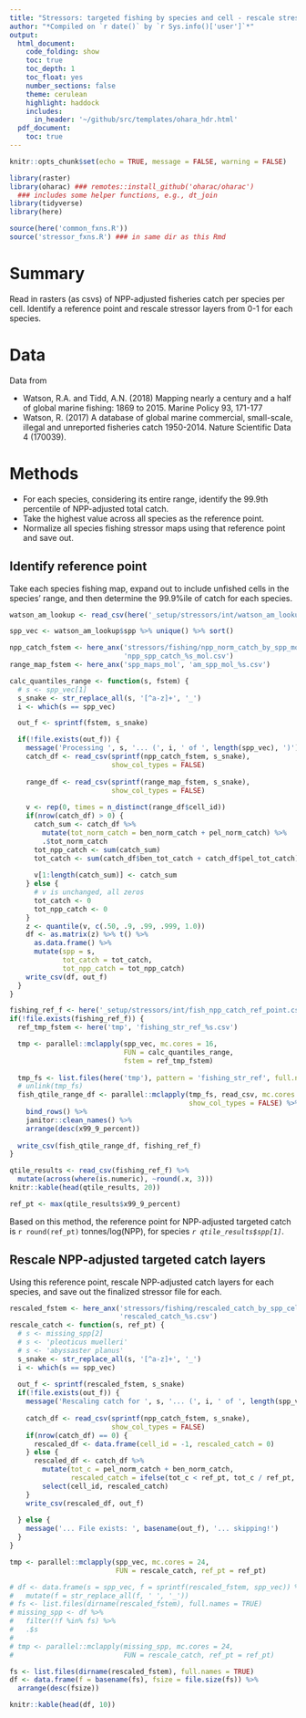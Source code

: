 ```yaml
---
title: "Stressors: targeted fishing by species and cell - rescale stressor"
author: "*Compiled on `r date()` by `r Sys.info()['user']`*"
output: 
  html_document:
    code_folding: show
    toc: true
    toc_depth: 1
    toc_float: yes
    number_sections: false
    theme: cerulean
    highlight: haddock
    includes: 
      in_header: '~/github/src/templates/ohara_hdr.html'
  pdf_document:
    toc: true
---
```


``` r

knitr::opts_chunk$set(echo = TRUE, message = FALSE, warning = FALSE)

library(raster)
library(oharac) ### remotes::install_github('oharac/oharac')
  ### includes some helper functions, e.g., dt_join
library(tidyverse)
library(here)

source(here('common_fxns.R'))
source('stressor_fxns.R') ### in same dir as this Rmd
```

# Summary

Read in rasters (as csvs) of NPP-adjusted fisheries catch per species per cell.  Identify a reference point and rescale stressor layers from 0-1 for each species.

# Data

Data from

* Watson, R.A. and Tidd, A.N. (2018) Mapping nearly a century and a half of global marine fishing: 1869 to 2015. Marine Policy 93, 171-177
* Watson, R. (2017) A database of global marine commercial, small-scale, illegal and unreported fisheries catch 1950-2014. Nature Scientific Data 4 (170039).

# Methods

* For each species, considering its entire range, identify the 99.9th percentile of NPP-adjusted total catch. 
* Take the highest value across all species as the reference point.
* Normalize all species fishing stressor maps using that reference point and save out.

## Identify reference point

Take each species fishing map, expand out to include unfished cells in the species' range, and then determine the 99.9%ile of catch for each species.

```r
watson_am_lookup <- read_csv(here('_setup/stressors/int/watson_am_lookup.csv'))

spp_vec <- watson_am_lookup$spp %>% unique() %>% sort()

npp_catch_fstem <- here_anx('stressors/fishing/npp_norm_catch_by_spp_moll',
                            'npp_spp_catch_%s_mol.csv')
range_map_fstem <- here_anx('spp_maps_mol', 'am_spp_mol_%s.csv')
```

``` r
calc_quantiles_range <- function(s, fstem) {
  # s <- spp_vec[1]
  s_snake <- str_replace_all(s, '[^a-z]+', '_')
  i <- which(s == spp_vec)

  out_f <- sprintf(fstem, s_snake)

  if(!file.exists(out_f)) {
    message('Processing ', s, '... (', i, ' of ', length(spp_vec), ')')
    catch_df <- read_csv(sprintf(npp_catch_fstem, s_snake), 
                         show_col_types = FALSE)
    
    range_df <- read_csv(sprintf(range_map_fstem, s_snake), 
                         show_col_types = FALSE)
    
    v <- rep(0, times = n_distinct(range_df$cell_id))
    if(nrow(catch_df) > 0) {
      catch_sum <- catch_df %>%
        mutate(tot_norm_catch = ben_norm_catch + pel_norm_catch) %>%
        .$tot_norm_catch
      tot_npp_catch <- sum(catch_sum)
      tot_catch <- sum(catch_df$ben_tot_catch + catch_df$pel_tot_catch)
      
      v[1:length(catch_sum)] <- catch_sum
    } else {
      # v is unchanged, all zeros
      tot_catch <- 0
      tot_npp_catch <- 0
    }
    z <- quantile(v, c(.50, .9, .99, .999, 1.0))
    df <- as.matrix(z) %>% t() %>%
      as.data.frame() %>%
      mutate(spp = s,
             tot_catch = tot_catch,
             tot_npp_catch = tot_npp_catch)
    write_csv(df, out_f)
  }
}

fishing_ref_f <- here('_setup/stressors/int/fish_npp_catch_ref_point.csv')
if(!file.exists(fishing_ref_f)) {
  ref_tmp_fstem <- here('tmp', 'fishing_str_ref_%s.csv')

  tmp <- parallel::mclapply(spp_vec, mc.cores = 16,
                            FUN = calc_quantiles_range,
                            fstem = ref_tmp_fstem)
  
  tmp_fs <- list.files(here('tmp'), pattern = 'fishing_str_ref', full.names = TRUE)
  # unlink(tmp_fs)
  fish_qtile_range_df <- parallel::mclapply(tmp_fs, read_csv, mc.cores = 24,
                                            show_col_types = FALSE) %>%
    bind_rows() %>%
    janitor::clean_names() %>%
    arrange(desc(x99_9_percent))
  
  write_csv(fish_qtile_range_df, fishing_ref_f)
}

qtile_results <- read_csv(fishing_ref_f) %>%
  mutate(across(where(is.numeric), ~round(.x, 3)))
knitr::kable(head(qtile_results, 20))

ref_pt <- max(qtile_results$x99_9_percent)
```

Based on this method, the reference point for NPP-adjusted targeted catch is `r round(ref_pt)` tonnes/log(NPP), for species _`r qtile_results$spp[1]`_.

## Rescale NPP-adjusted targeted catch layers

Using this reference point, rescale NPP-adjusted catch layers for each species, and save out the finalized stressor file for each.

```r
rescaled_fstem <- here_anx('stressors/fishing/rescaled_catch_by_spp_cell',
                           'rescaled_catch_%s.csv')
rescale_catch <- function(s, ref_pt) {
  # s <- missing_spp[2]
  # s <- 'pleoticus muelleri'
  # s <- 'abyssaster planus'
  s_snake <- str_replace_all(s, '[^a-z]+', '_')
  i <- which(s == spp_vec)
  
  out_f <- sprintf(rescaled_fstem, s_snake)
  if(!file.exists(out_f)) {
    message('Rescaling catch for ', s, '... (', i, ' of ', length(spp_vec), ')')
    
    catch_df <- read_csv(sprintf(npp_catch_fstem, s_snake), 
                         show_col_types = FALSE)
    if(nrow(catch_df) == 0) {
      rescaled_df <- data.frame(cell_id = -1, rescaled_catch = 0)
    } else {
      rescaled_df <- catch_df %>%
        mutate(tot_c = pel_norm_catch + ben_norm_catch,
               rescaled_catch = ifelse(tot_c < ref_pt, tot_c / ref_pt, 1)) %>%
        select(cell_id, rescaled_catch)
    }
    write_csv(rescaled_df, out_f)
    
  } else {
    message('... File exists: ', basename(out_f), '... skipping!')
  }
}

tmp <- parallel::mclapply(spp_vec, mc.cores = 24,
                          FUN = rescale_catch, ref_pt = ref_pt)

# df <- data.frame(s = spp_vec, f = sprintf(rescaled_fstem, spp_vec)) %>%
#   mutate(f = str_replace_all(f, ' ', '_'))
# fs <- list.files(dirname(rescaled_fstem), full.names = TRUE)
# missing_spp <- df %>%
#   filter(!f %in% fs) %>%
#   .$s
# 
# tmp <- parallel::mclapply(missing_spp, mc.cores = 24, 
#                           FUN = rescale_catch, ref_pt = ref_pt)

```

```r
fs <- list.files(dirname(rescaled_fstem), full.names = TRUE)
df <- data.frame(f = basename(fs), fsize = file.size(fs)) %>%
  arrange(desc(fsize))

knitr::kable(head(df, 10))
```


